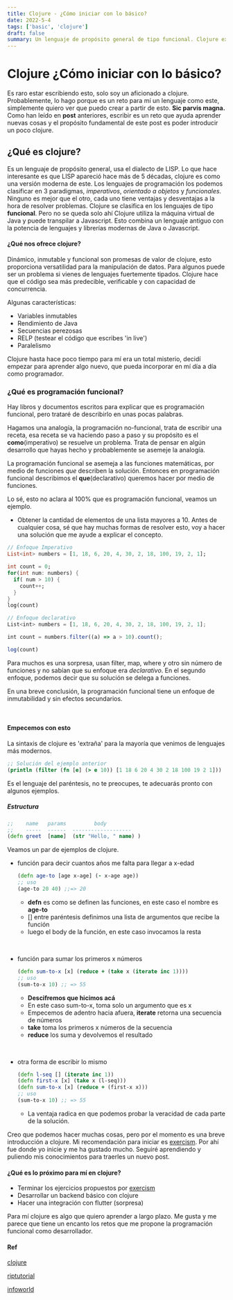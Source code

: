 ```yaml
---
title: Clojure - ¿Cómo iniciar con lo básico?
date: 2022-5-4
tags: ['basic', 'clojure']
draft: false
summary: Un lenguaje de propósito general de tipo funcional. Clojure expone toda la potencia de los lenguajes funcionales y lo pone a disposición de una forma fácil.
---
```


# Clojure ¿Cómo iniciar con lo básico?

Es raro estar escribiendo esto, solo soy un aficionado a clojure. Probablemente, lo hago porque es un reto para mí un lenguaje como este, simplemente quiero ver que puedo crear a partir de esto. **Sic parvis magna.**
Como han leído en **post** anteriores, escribir es un reto que ayuda aprender nuevas cosas y el propósito fundamental de este post es poder introducir un poco clojure.

## ¿Qué es clojure?

Es un lenguaje de propósito general, usa el dialecto de LISP. Lo que hace interesante es que LISP apareció hace más de 5 décadas, clojure es como una versión moderna de este.
Los lenguajes de programación los podemos clasificar en 3 paradigmas, _imperativos_, _orientado a objetos_ y _funcionales_. Ninguno es mejor que el otro, cada uno tiene ventajas y desventajas a la hora de resolver problemas.
Clojure se clasifica en los lenguajes de tipo **funcional**. Pero no se queda solo ahí Clojure utiliza la máquina virtual de Java y puede transpilar a Javascript. Esto combina un lenguaje antiguo con
la potencia de lenguajes y librerías modernas de Java o Javascript.

#### ¿Qué nos ofrece clojure?

Dinámico, inmutable y funcional son promesas de valor de clojure, esto proporciona versatilidad para la manipulación de datos. Para algunos puede ser un problema si vienes de lenguajes fuertemente tipados. Clojure hace que el código sea más predecible, verificable y con capacidad de concurrencia.

Algunas características:

- Variables inmutables
- Rendimiento de Java
- Secuencias perezosas
- RELP (testear el código que escribes 'in live')
- Paralelismo

Clojure hasta hace poco tiempo para mí era un total misterio, decidí empezar para aprender algo nuevo, que pueda incorporar en mí día a día como programador.

### ¿Qué es programación funcional?

Hay libros y documentos escritos para explicar que es programación funcional, pero trataré de describirlo en unas pocas palabras.

Hagamos una analogía, la programación no-funcional, trata de escribir una receta, esa receta se va haciendo paso a paso y su propósito es el **como**(imperativo) se resuelve un problema. Trata de pensar en algún desarrollo que hayas hecho y probablemente se asemeje la analogía.

La programación funcional se asemeja a las funciones matemáticas, por medio de funciones _que_ describen la solución. Entonces en programación funcional describimos el **que**(declarativo) queremos hacer por medio de funciones.

Lo sé, esto no aclara al 100% que es programación funcional, veamos un ejemplo.

- Obtener la cantidad de elementos de una lista mayores a 10.
  Antes de cualquier cosa, sé que hay muchas formas de resolver esto, voy a hacer una solución que me ayude a explicar el concepto.

```dart
// Enfoque Imperativo
List<int> numbers = [1, 18, 6, 20, 4, 30, 2, 18, 100, 19, 2, 1];

int count = 0;
for(int num: numbers) {
  if( num > 10) {
    count++;
  }
}
log(count)
```

```javascript
// Enfoque declarativo
List<int> numbers = [1, 18, 6, 20, 4, 30, 2, 18, 100, 19, 2, 1];

int count = numbers.filter((a) => a > 10).count();

log(count)
```

Para muchos es una sorpresa, usan filter, map, where y otro sin número de funciones y no sabían que su enfoque era _declarativo_.
En el segundo enfoque, podemos decir que su solución se delega a funciones.

En una breve conclusión, la programación funcional tiene un enfoque de inmutabilidad y sin efectos secundarios.

&nbsp;

#### Empecemos con esto

La sintaxis de clojure es 'extraña' para la mayoría que venimos de lenguajes más modernos.

```clojure
;; Solución del ejemplo anterior
(println (filter (fn [e] (> e 10)) [1 18 6 20 4 30 2 18 100 19 2 1]))
```

Es el lenguaje del paréntesis, no te preocupes, te adecuarás pronto con algunos ejemplos.

##### Estructura

```clojure
;;    name   params         body
;;    -----  ------  -------------------
(defn greet  [name]  (str "Hello, " name) )
```

Veamos un par de ejemplos de clojure.

- función para decir cuantos años me falta para llegar a x-edad

  ```clojure
  (defn age-to [age x-age] (- x-age age))
  ;; uso
  (age-to 20 40) ;;=> 20
  ```

  - **defn** es como se definen las funciones, en este caso el nombre es **age-to**
  - [] entre paréntesis definimos una lista de argumentos que recibe la función
  - luego el body de la función, en este caso invocamos la resta

&nbsp;

- función para sumar los primeros x números

  ```clojure
  (defn sum-to-x [x] (reduce + (take x (iterate inc 1))))
  ;; uso
  (sum-to-x 10) ;; => 55
  ```

  - **Descifremos que hicimos acá**

  * En este caso sum-to-x, toma solo un argumento que es x
  * Empecemos de adentro hacia afuera, **iterate** retorna una secuencia de números
  * **take** toma los primeros x números de la secuencia
  * **reduce** los suma y devolvemos el resultado

&nbsp;

- otra forma de escribir lo mismo
  ```clojure
  (defn l-seq [] (iterate inc 1))
  (defn first-x [x] (take x (l-seq)))
  (defn sum-to-x [x] (reduce + (first-x x)))
  ;; uso
  (sum-to-x 10) ;; => 55
  ```
  - La ventaja radica en que podemos probar la veracidad de cada parte de la solución.

Creo que podemos hacer muchas cosas, pero por el momento es una breve introducción a clojure.
Mi recomendación para iniciar es [exercism](https://exercism.org/tracks/clojure).
Por ahí fue donde yo inicie y me ha gustado mucho.
Seguiré aprendiendo y puliendo mis conocimientos para traerles un nuevo post.

#### ¿Qué es lo próximo para mí en clojure?

- Terminar los ejercicios propuestos por [exercism](https://exercism.org/tracks/clojure)
- Desarrollar un backend básico con clojure
- Hacer una integración con flutter (sorpresa)

Para mí clojure es algo que quiero aprender a largo plazo. Me gusta y me parece que tiene un encanto los retos que me propone la programación funcional como desarrollador.

#### Ref

[clojure](https://clojure.org/guides/learn/clojure)

[riptutorial](https://riptutorial.com/Download/clojure-es.pdf)

[infoworld](https://www.infoworld.com/article/3613715/what-is-functional-programming-a-practical-guide.html)
&nbsp;
